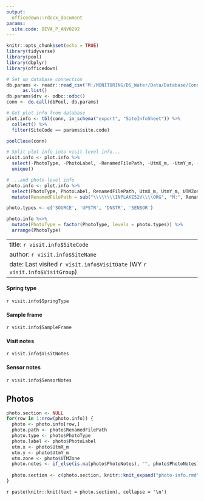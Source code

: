 ```yaml
---
output:
  officedown::rdocx_document
params:
  site.code: DEVA_P_ANV0292
---
```


```r
knitr::opts_chunk$set(echo = TRUE)
library(tidyverse)
library(pool)
library(dbplyr)
library(officedown)

# Set up database connection
db.params <- readr::read_csv("M:/MONITORING/DS_Water/Data/Database/ConnectFromR/ds-database-conn.csv") %>%
      as.list()
db.params$drv <- odbc::odbc()
conn <- do.call(dbPool, db.params)

# Get plot info from database
plot.info <- tbl(conn, in_schema("export", "SiteInfoSheet")) %>%
  collect() %>%
  filter(SiteCode == params$site.code)

poolClose(conn)

# Split plot info into visit-level info...
visit.info <- plot.info %>%
  select(-PhotoType, -PhotoLabel, -RenamedFilePath, -UtmX_m, -UtmY_m, -UTMZone, -PhotoNotes) %>%
  unique()

# ...and photo-level info
photo.info <- plot.info %>%
  select(PhotoType, PhotoLabel, RenamedFilePath, UtmX_m, UtmY_m, UTMZone, PhotoNotes) %>%
  mutate(RenamedFilePath = sub("\\\\\\\\INPLAKE52V\\\\ORG", "M:", RenamedFilePath))

photo.types <- c('SOURCE', 'UPSTR', 'DNSTR', 'SENSOR')

photo.info %<>%
  mutate(PhotoType = factor(PhotoType, levels = photo.types)) %>%
  arrange(PhotoType)
```

---
title: `r visit.info$SiteCode`
author: `r visit.info$SiteName`
date: Last visited `r visit.info$VisitDate` (WY `r visit.info$VisitGroup`)
---

<!---BLOCK_MULTICOL_START--->

#### Spring type
`r visit.info$SpringType`

#### Sample frame
`r visit.info$SampleFrame`

<!---CHUNK_COLUMNBREAK--->

#### Visit notes
`r visit.info$VisitNotes`

#### Sensor notes
`r visit.info$SensorNotes`

<!---BLOCK_MULTICOL_STOP{widths: [2,2], space: 0.2, sep: true}--->

## Photos
```r
photo.section <- NULL
for(row in 1:nrow(photo.info)) {
  photo <- photo.info[row,]
  photo.path <- photo$RenamedFilePath
  photo.type <- photo$PhotoType
  photo.label <- photo$PhotoLabel
  utm.x <- photo$UtmX_m
  utm.y <- photo$UtmY_m
  utm.zone <- photo$UTMZone
  photo.notes <- if_else(is.na(photo$PhotoNotes), "", photo$PhotoNotes)
  
  photo.section <- c(photo.section, knitr::knit_expand("photo-info.rmd"), collapse = '\n')
}
```

`r paste(knitr::knit(text = photo.section), collapse = '\n')`
